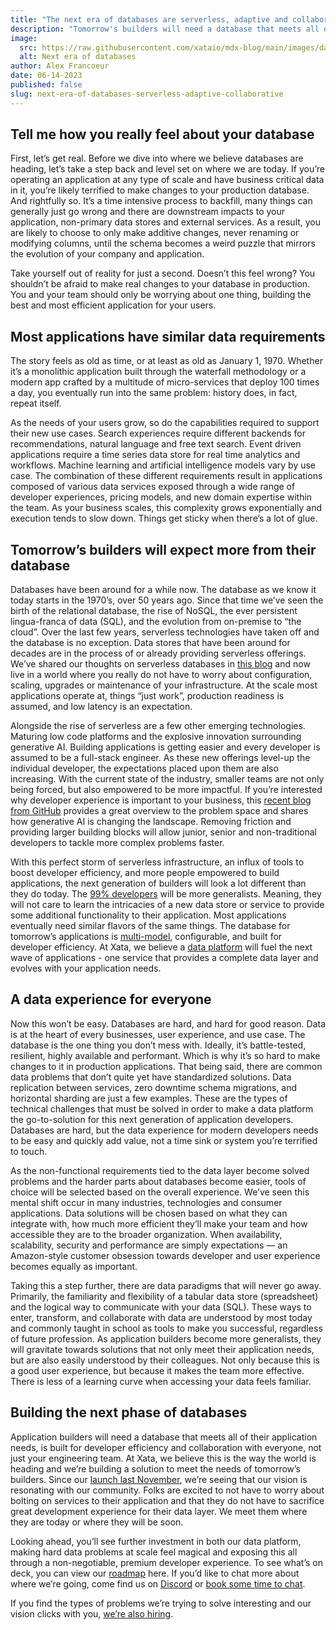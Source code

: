```yaml
---
title: "The next era of databases are serverless, adaptive and collaborative"
description: "Tomorrow's builders will need a database that meets all of their application needs, is built for developer efficiency and collaboration with everyone"
image:
  src: https://raw.githubusercontent.com/xataio/mdx-blog/main/images/database-platforms-trend.png
  alt: Next era of databases
author: Alex Francoeur
date: 06-14-2023
published: false
slug: next-era-of-databases-serverless-adaptive-collaborative
---
```


## Tell me how you really feel about your database

First, let’s get real. Before we dive into where we believe databases are heading, let’s take a step back and level set on where we are today. If you’re operating an application at any type of scale and have business critical data in it, you’re likely terrified to make changes to your production database. And rightfully so. It’s a time intensive process to backfill, many things can generally just go wrong and there are downstream impacts to your application, non-primary data stores and external services. As a result, you are likely to choose to only make additive changes, never renaming or modifying columns, until the schema becomes a weird puzzle that mirrors the evolution of your company and application. 

<ArticleImage
  src="https://raw.githubusercontent.com/xataio/mdx-blog/main/images/next-era-update-db.png"
  width="568"
  height="335"
  alt="Update database meme"
  position="center"
/>

Take yourself out of reality for just a second. Doesn’t this feel wrong? You shouldn’t be afraid to make real changes to your database in production. You and your team should only be worrying about one thing, building the best and most efficient application for your users.

## Most applications have similar data requirements

The story feels as old as time, or at least as old as January 1, 1970. Whether it’s a monolithic application built through the waterfall methodology or a modern app crafted by a multitude of micro-services that deploy 100 times a day, you eventually run into the same problem: history does, in fact, repeat itself. 

<ArticleImage
  src="https://raw.githubusercontent.com/xataio/mdx-blog/main/images/next-era.png"
  width="1600"
  height="1040"
  alt="Gluing services together"
  position="center"
/>

As the needs of your users grow, so do the capabilities required to support their new use cases. Search experiences require different backends for recommendations, natural language and free text search. Event driven applications require a time series data store for real time analytics and workflows. Machine learning and artificial intelligence models vary by use case. The combination of these different requirements result in applications composed of various data services exposed through a wide range of developer experiences, pricing models, and new domain expertise within the team. As your business scales, this complexity grows exponentially and execution tends to slow down. Things get sticky when there’s a lot of glue.

## Tomorrow’s builders will expect more from their database

Databases have been around for a while now. The database as we know it today starts in the 1970’s, over 50 years ago. Since that time we’ve seen the birth of the relational database, the rise of NoSQL, the ever persistent lingua-franca of data (SQL), and the evolution from on-premise to “the cloud”. Over the last few years, serverless technologies have taken off and the database is no exception. Data stores that have been around for decades are in the process of or already providing serverless offerings. We’ve shared our thoughts on serverless databases in [this blog](https://xata.io/blog/what-is-a-serverless-database) and now live in a world where you really do not have to worry about configuration, scaling, upgrades or maintenance of your infrastructure. At the scale most applications operate at, things “just work”, production readiness is assumed, and low latency is an expectation. 

Alongside the rise of serverless are a few other emerging technologies. Maturing low code platforms and the explosive innovation surrounding generative AI. Building applications is getting easier and every developer is assumed to be a full-stack engineer. As these new offerings level-up the individual developer, the expectations placed upon them are also increasing. With the current state of the industry, smaller teams are not only being forced, but also empowered to be more impactful. If you’re interested why developer experience is important to your business, this [recent blog from GitHub](https://github.blog/2023-06-08-developer-experience-what-is-it-and-why-should-you-care/) provides a great overview to the problem space and shares how generative AI is changing the landscape. Removing friction and providing larger building blocks will allow junior, senior and non-traditional developers to tackle more complex problems faster.

With this perfect storm of serverless infrastructure, an influx of tools to boost developer efficiency, and more people empowered to build applications, the next generation of builders will look a lot different than they do today. The [99% developers](https://future.com/software-development-building-for-99-developers/) will be more generalists. Meaning, they will not care to learn the intricacies of a new data store or service to provide some additional functionality to their application. Most applications eventually need similar flavors of the same things. The database for tomorrow’s applications is [multi-model](https://en.wikipedia.org/wiki/Multi-model_database), configurable, and built for developer efficiency. At Xata, we believe a [data platform](https://xata.io/blog/database-platforms-trend) will fuel the next wave of applications - one service that provides a complete data layer and evolves with your application needs. 

## A data experience for everyone

Now this won’t be easy. Databases are hard, and hard for good reason. Data is at the heart of every businesses, user experience, and use case. The database is the one thing you don’t mess with. Ideally, it’s battle-tested, resilient, highly available and performant. Which is why it’s so hard to make changes to it in production applications. That being said, there are common data problems that don’t quite yet have standardized solutions. Data replication between services, zero downtime schema migrations, and horizontal sharding are just a few examples. These are the types of technical challenges that must be solved in order to make a data platform the go-to-solution for this next generation of application developers. Databases are hard, but the data experience for modern developers needs to be easy and quickly add value, not a time sink or system you’re terrified to touch.

As the non-functional requirements tied to the data layer become solved problems and the harder parts about databases become easier, tools of choice will be selected based on the overall experience. We’ve seen this mental shift occur in many industries, technologies and consumer applications. Data solutions will be chosen based on what they can integrate with, how much more efficient they’ll make your team and how accessible they are to the broader organization. When availability, scalability, security and performance are simply expectations — an Amazon-style customer obsession towards developer and user experience becomes equally as important.

Taking this a step further, there are data paradigms that will never go away. Primarily, the familiarity and flexibility of a tabular data store (spreadsheet) and the logical way to communicate with your data (SQL). These ways to enter, transform, and collaborate with data are understood by most today and commonly taught in school as tools to make you successful, regardless of future profession. As application builders become more generalists, they will gravitate towards solutions that not only meet their application needs, but are also easily understood by their colleagues. Not only because this is a good user experience, but because it makes the team more effective. There is less of a learning curve when accessing your data feels familiar. 

## Building the next phase of databases

Application builders will need a database that meets all of their application needs, is built for developer efficiency and collaboration with everyone, not just your engineering team. At Xata, we believe this is the way the world is heading and we’re building a solution to meet the needs of tomorrow’s builders. Since our [launch last November](https://xata.io/blog/xata-public-release), we’re seeing that our vision is resonating with our community. Folks are excited to not have to worry about bolting on services to their application and that they do not have to sacrifice great development experience for their data layer. We meet them where they are today or where they will be soon.

Looking ahead, you’ll see further investment in both our data platform, making hard data problems at scale feel magical and exposing this all through a non-negotiable, premium developer experience. To see what’s on deck, you can view our [roadmap](https://xata.io/roadmap) here. If you’d like to chat more about where we’re going, come find us on [Discord](https://xata.io/discord) or [book some time to chat](https://calendly.com/d/g2y-zwz-m9w/a-quick-chat-with-xata). 

If you find the types of problems we’re trying to solve interesting and our vision clicks with you, [we’re also hiring](https://xata.io/careers).